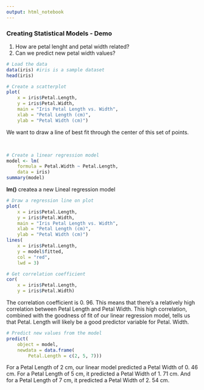```yaml
---
output: html_notebook
---
```


### Creating Statistical Models - Demo

1. How are petal lenght and petal width related? <br>
2. Can we predict new petal width values? <br>

```r
# Load the data
data(iris) #iris is a sample dataset
head(iris)
```

```r
# Create a scatterplot
plot(
    x = iris$Petal.Length, 
    y = iris$Petal.Width,
    main = "Iris Petal Length vs. Width",
    xlab = "Petal Length (cm)",
    ylab = "Petal Width (cm)")
```
We want to draw a line of best fit through the center of this set of points. 

<br>
```r
# Create a linear regression model
model <- lm(
    formula = Petal.Width ~ Petal.Length,
    data = iris)
summary(model)
```
**lm()** createa a new Lineal regression model
<br>

```r
# Draw a regression line on plot
plot(
    x = iris$Petal.Length, 
    y = iris$Petal.Width,
    main = "Iris Petal Length vs. Width",
    xlab = "Petal Length (cm)",
    ylab = "Petal Width (cm)")
lines(
    x = iris$Petal.Length,
    y = model$fitted, 
    col = "red",
    lwd = 3)
```

```r
# Get correlation coefficient
cor(
    x = iris$Petal.Length,
    y = iris$Petal.Width)
```
The correlation coefficient is 0. 96. This means that there's a relatively high correlation between Petal Length and Petal Width. This high correlation, combined with the goodness of fit of our linear regression model, tells us that Petal. Length will likely be a good predictor variable for Petal. Width.
<br>

```r
# Predict new values from the model
predict(
    object = model, 
    newdata = data.frame(
        Petal.Length = c(2, 5, 7)))
```
For a Petal Length of 2 cm, our linear model predicted a Petal Width of 0. 46 cm. For a Petal Length of 5 cm, it predicted a Petal Width of 1. 71 cm. And for a Petal Length of 7 cm, it predicted a Petal Width of 2. 54 cm.